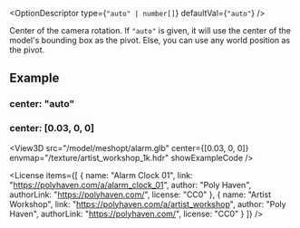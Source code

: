 
<OptionDescriptor type={`"auto" | number[]`} defaultVal={`"auto"`} />

Center of the camera rotation.
If `"auto"` is given, it will use the center of the model's bounding box as the pivot.
Else, you can use any world position as the pivot.

## Example
### center: "auto"
<View3D src="/model/meshopt/alarm.glb" center="auto" envmap="/texture/artist_workshop_1k.hdr" showExampleCode />

### center: [0.03, 0, 0]
<View3D src="/model/meshopt/alarm.glb" center={[0.03, 0, 0]} envmap="/texture/artist_workshop_1k.hdr" showExampleCode />

<License items={[
  {
    name: "Alarm Clock 01",
    link: "https://polyhaven.com/a/alarm_clock_01",
    author: "Poly Haven",
    authorLink: "https://polyhaven.com/",
    license: "CC0"
  },
  {
    name: "Artist Workshop",
    link: "https://polyhaven.com/a/artist_workshop",
    author: "Poly Haven",
    authorLink: "https://polyhaven.com/",
    license: "CC0"
  }
]} />
